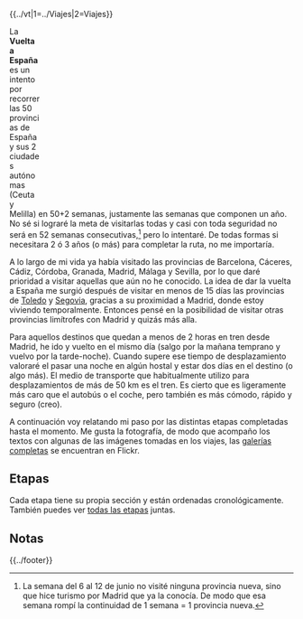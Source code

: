 {{header|1=Portada}}
{{../vt|1=../Viajes|2=Viajes}}

<div id="map" style="float: right; width: 450px; height: 320px;"></div>

<script>
    // http://leafletjs.com/examples/custom-icons.html
    
    var places = [
        ["Toledo", 39.8603, -4.0175, "toledo1.jpg", "1", "toledo.html"], 
        ["Segovia", 40.948, -4.1177, "segovia1.jpg", "2", "segovia.html"], 
        ["Ávila", 40.65, -4.683333, "avila1.jpg", "3", "avila.html"], 
        ["Guadalajara", 40.63, -3.16, "guadalajara1.jpg", "4", "guadalajara.html"], 
        //["Barcelona", 41.403076, 2.173695], 
        //["Cádiz", 36.529824, -6.292721], 
        //["Cáceres", 39.475111, -6.371400], 
        //["Córdoba", 37.877220, -4.778585], 
        //["Granada", 37.177050, -3.589184], 
        //["Madrid", 40.416957, -3.703478], 
        //["Málaga", 36.721217, -4.414778], 
    ];
    
    var map = L.map('map').setView([40.416957, -3.703478], 6);
    mapLink = 
        '<a href="http://openstreetmap.org">OpenStreetMap</a>';
    L.tileLayer(
        'http://{s}.tile.openstreetmap.org/{z}/{x}/{y}.png', {
        attribution: '&copy; ' + mapLink + ' Contributors',
        maxZoom: 12,
        }).addTo(map);

    for (var i = 0; i < places.length; i++) {
        marker = new L.marker([places[i][1],places[i][2]])
            .bindPopup('<b><a href="' + places[i][5] + '">Etapa ' + places[i][4] + ': ' + places[i][0] + '</a></b>' + '<br/><a href="' + places[i][5] + '"><img src="../images/' + places[i][3] + '" width="180px" /></a>')
            .addTo(map);
    }
    
</script>

La '''Vuelta a España''' es un intento por recorrer las 50 provincias de España y sus 2 ciudades autónomas (Ceuta y Melilla) en 50+2 semanas, justamente las semanas que componen un año. No sé si lograré la meta de visitarlas todas y casi con toda seguridad no será en 52 semanas consecutivas,<ref>La semana del 6 al 12 de junio no visité ninguna provincia nueva, sino que hice turismo por Madrid que ya la conocía. De modo que esa semana rompí la continuidad de 1 semana = 1 provincia nueva.</ref> pero lo intentaré. De todas formas si necesitara 2 ó 3 años (o más) para completar la ruta, no me importaría.

A lo largo de mi vida ya había visitado las provincias de Barcelona, Cáceres, Cádiz, Córdoba, Granada, Madrid, Málaga y Sevilla, por lo que daré prioridad a visitar aquellas que aún no he conocido. La idea de dar la vuelta a España me surgió después de visitar en menos de 15 días las provincias de [[Toledo]] y [[Segovia]], gracias a su proximidad a Madrid, donde estoy viviendo temporalmente. Entonces pensé en la posibilidad de visitar otras provincias limítrofes con Madrid y quizás más alla.

Para aquellos destinos que quedan a menos de 2 horas en tren desde Madrid, he ido y vuelto en el mismo día (salgo por la mañana temprano y vuelvo por la tarde-noche). Cuando supere ese tiempo de desplazamiento valoraré el pasar una noche en algún hostal y estar dos días en el destino (o algo más). El medio de transporte que habitualmente utilizo para desplazamientos de más de 50 km es el tren. Es cierto que es ligeramente más caro que el autobús o el coche, pero también es más cómodo, rápido y seguro (creo).

A continuación voy relatando mi paso por las distintas etapas completadas hasta el momento. Me gusta la fotografía, de modo que acompaño los textos con algunas de las imágenes tomadas en los viajes, las [https://www.flickr.com/photos/emijrp galerías completas] se encuentran en Flickr.

== Etapas ==

Cada etapa tiene su propia sección y están ordenadas cronológicamente. También puedes ver [[todas las etapas]] juntas.

{{toledo-header}}
{{segovia-header}}
{{avila-header}}
{{guadalajara-header}}

== Notas ==
{{reflist}}
{{reflist-end}}

{{clear}}

{{../footer}}
